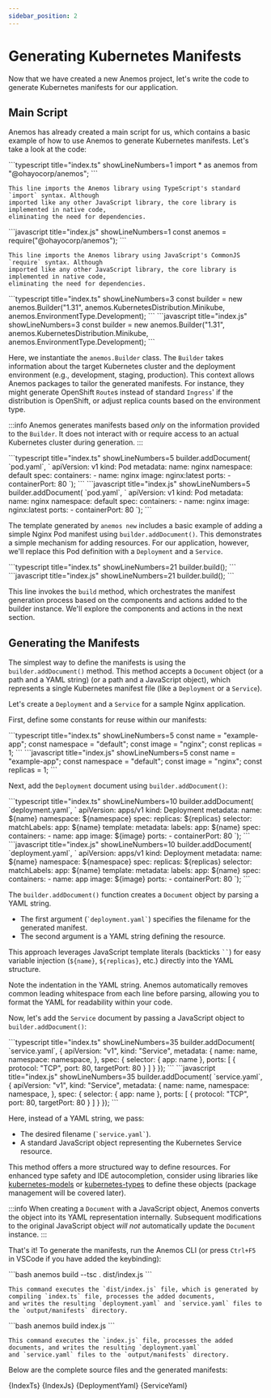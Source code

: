 ```yaml
---
sidebar_position: 2
---
```




# Generating Kubernetes Manifests

Now that we have created a new Anemos project, let's write the code to generate Kubernetes
manifests for our application.

## Main Script

Anemos has already created a main script for us, which contains a basic example of
how to use Anemos to generate Kubernetes manifests. Let's take a look at the code:

<Tabs groupId='language'>
  <TabItem value="typescript" label="TypeScript">
    ```typescript title="index.ts" showLineNumbers=1
    import * as anemos from "@ohayocorp/anemos";
    ```
    
    This line imports the Anemos library using TypeScript's standard `import` syntax. Although
    imported like any other JavaScript library, the core library is implemented in native code,
    eliminating the need for dependencies.
  </TabItem>

  <TabItem value="javascript" label="JavaScript">
    ```javascript title="index.js" showLineNumbers=1
    const anemos = require("@ohayocorp/anemos");
    ```

    This line imports the Anemos library using JavaScript's CommonJS `require` syntax. Although
    imported like any other JavaScript library, the core library is implemented in native code,
    eliminating the need for dependencies.
  </TabItem>
</Tabs>

<Tabs groupId='language'>
  <TabItem value="typescript" label="TypeScript">
    ```typescript title="index.ts" showLineNumbers=3
    const builder = new anemos.Builder("1.31", anemos.KubernetesDistribution.Minikube, anemos.EnvironmentType.Development);
    ```
  </TabItem>

  <TabItem value="javascript" label="JavaScript">
    ```javascript title="index.js" showLineNumbers=3
    const builder = new anemos.Builder("1.31", anemos.KubernetesDistribution.Minikube, anemos.EnvironmentType.Development);
    ```
  </TabItem>
</Tabs>

Here, we instantiate the `anemos.Builder` class. The `Builder` takes information about the target
Kubernetes cluster and the deployment environment (e.g., development, staging, production). This context
allows Anemos packages to tailor the generated manifests. For instance, they might generate OpenShift `Route`s
instead of standard `Ingress`' if the distribution is OpenShift, or adjust replica counts based on
the environment type.

:::info
Anemos generates manifests based *only* on the information provided to the `Builder`. It does not
interact with or require access to an actual Kubernetes cluster during generation.
:::

<Tabs groupId='language'>
  <TabItem value="typescript" label="TypeScript">
    ```typescript title="index.ts" showLineNumbers=5
    builder.addDocument(
        `pod.yaml`,
        `
        apiVersion: v1
        kind: Pod
        metadata:
          name: nginx
          namespace: default
        spec:
          containers:
            - name: nginx
              image: nginx:latest
              ports:
                - containerPort: 80
        `);
    ```
  </TabItem>

  <TabItem value="javascript" label="JavaScript">
    ```javascript title="index.js" showLineNumbers=5
    builder.addDocument(
        `pod.yaml`,
        `
        apiVersion: v1
        kind: Pod
        metadata:
          name: nginx
          namespace: default
        spec:
          containers:
            - name: nginx
              image: nginx:latest
              ports:
                - containerPort: 80
        `);
    ```
  </TabItem>
</Tabs>

The template generated by `anemos new` includes a basic example of adding a simple
Nginx Pod manifest using `builder.addDocument()`. This demonstrates a simple mechanism for adding
resources. For our application, however, we'll replace this Pod definition with a `Deployment` and a `Service`.

<Tabs groupId='language'>
  <TabItem value="typescript" label="TypeScript">
    ```typescript title="index.ts" showLineNumbers=21
    builder.build();
    ```
  </TabItem>

  <TabItem value="javascript" label="JavaScript">
    ```javascript title="index.js" showLineNumbers=21
    builder.build();
    ```
  </TabItem>
</Tabs>

This line invokes the `build` method, which orchestrates the manifest generation process based on
the components and actions added to the builder instance. We'll explore the components and actions
in the next section.

## Generating the Manifests

The simplest way to define the manifests is using the `builder.addDocument()`
method. This method accepts a `Document` object (or a path and a YAML string) (or a path and a JavaScript object),
which represents a single Kubernetes manifest file (like a `Deployment` or a `Service`).

Let's create a `Deployment` and a `Service` for a sample Nginx application.

First, define some constants for reuse within our manifests:

<Tabs groupId='language'>
  <TabItem value="typescript" label="TypeScript">
    ```typescript title="index.ts" showLineNumbers=5
    const name = "example-app";
    const namespace = "default";
    const image = "nginx";
    const replicas = 1;
    ```
  </TabItem>

  <TabItem value="javascript" label="JavaScript">
    ```javascript title="index.js" showLineNumbers=5
    const name = "example-app";
    const namespace = "default";
    const image = "nginx";
    const replicas = 1;
    ```
  </TabItem>
</Tabs>

Next, add the `Deployment` document using `builder.addDocument()`:

<Tabs groupId='language'>
  <TabItem value="typescript" label="TypeScript">
    ```typescript title="index.ts" showLineNumbers=10
    builder.addDocument(
        `deployment.yaml`,
        `
        apiVersion: apps/v1
        kind: Deployment
        metadata:
          name: ${name}
          namespace: ${namespace}
        spec:
          replicas: ${replicas}
          selector:
            matchLabels:
              app: ${name}
          template:
            metadata:
              labels:
                app: ${name}
            spec:
              containers:
                - name: app
                  image: ${image}
                  ports:
                    - containerPort: 80
        `);
    ```
  </TabItem>

  <TabItem value="javascript" label="JavaScript">
    ```javascript title="index.js" showLineNumbers=10
    builder.addDocument(
        `deployment.yaml`,
        `
        apiVersion: apps/v1
        kind: Deployment
        metadata:
          name: ${name}
          namespace: ${namespace}
        spec:
          replicas: ${replicas}
          selector:
            matchLabels:
              app: ${name}
          template:
            metadata:
              labels:
                app: ${name}
            spec:
              containers:
                - name: app
                  image: ${image}
                  ports:
                    - containerPort: 80
        `);
    ```
  </TabItem>
</Tabs>

The `builder.addDocument()` function creates a `Document` object by parsing a YAML string.
- The first argument (`` `deployment.yaml` ``) specifies the filename for the generated manifest.
- The second argument is a YAML string defining the resource.

This approach leverages JavaScript template literals (backticks ``` `` ```) for easy variable injection
(`${name}`, `${replicas}`, etc.) directly into the YAML structure.

Note the indentation in the YAML string. Anemos automatically removes common leading whitespace from each
line before parsing, allowing you to format the YAML for readability within your code.

Now, let's add the `Service` document by passing a JavaScript object to `builder.addDocument()`:

<Tabs groupId='language'>
  <TabItem value="typescript" label="TypeScript">
    ```typescript title="index.ts" showLineNumbers=35
    builder.addDocument(
        `service.yaml`,
        {
            apiVersion: "v1",
            kind: "Service",
            metadata: {
                name: name,
                namespace: namespace,
            },
            spec: {
                selector: {
                    app: name
                },
                ports: [
                    {
                        protocol: "TCP",
                        port: 80,
                        targetPort: 80
                    }
                ]
            }
        });
    ```
  </TabItem>

  <TabItem value="javascript" label="JavaScript">
    ```javascript title="index.js" showLineNumbers=35
    builder.addDocument(
        `service.yaml`,
        {
            apiVersion: "v1",
            kind: "Service",
            metadata: {
                name: name,
                namespace: namespace,
            },
            spec: {
                selector: {
                    app: name
                },
                ports: [
                    {
                        protocol: "TCP",
                        port: 80,
                        targetPort: 80
                    }
                ]
            }
        });
    ```
  </TabItem>
</Tabs>

Here, instead of a YAML string, we pass:
- The desired filename (`` `service.yaml` ``).
- A standard JavaScript object representing the Kubernetes Service resource.

This method offers a more structured way to define resources. For enhanced type safety and IDE
autocompletion, consider using libraries like [kubernetes-models](https://www.npmjs.com/package/kubernetes-models)
or [kubernetes-types](https://www.npmjs.com/package/kubernetes-types) to define these objects
(package management will be covered later).

:::info
When creating a `Document` with a JavaScript object, Anemos converts the object into its YAML
representation internally. Subsequent modifications to the original JavaScript object *will not*
automatically update the `Document` instance.
:::

That's it! To generate the manifests, run the Anemos CLI (or press `Ctrl+F5` in VSCode if you have added the keybinding):

<Tabs groupId='language'>
  <TabItem value="typescript" label="TypeScript">
    ```bash
    anemos build --tsc . dist/index.js
    ```
    
    This command executes the `dist/index.js` file, which is generated by compiling `index.ts` file, processes the added documents,
    and writes the resulting `deployment.yaml` and `service.yaml` files to the `output/manifests` directory.

  </TabItem>

  <TabItem value="javascript" label="JavaScript">
    ```bash
    anemos build index.js
    ```
    
    This command executes the `index.js` file, processes the added documents, and writes the resulting `deployment.yaml`
    and `service.yaml` files to the `output/manifests` directory.
  </TabItem>
</Tabs>

Below are the complete source files and the generated manifests:

<Tabs groupId='language'>
<TabItem value="typescript" label="TypeScript">
    <CodeBlock title="index.ts" language="typescript" showLineNumbers>
        {IndexTs}
    </CodeBlock>
</TabItem>

<TabItem value="javascript" label="JavaScript">
    <CodeBlock title="index.js" language="javascript" showLineNumbers>
        {IndexJs}
    </CodeBlock>
</TabItem>
</Tabs>

<Tabs>
<TabItem value="deployment.yaml" label="deployment.yaml">
    <CodeBlock language="yaml" showLineNumbers>
        {DeploymentYaml}
    </CodeBlock>
</TabItem>

<TabItem value="service.yaml" label="service.yaml">
    <CodeBlock language="yaml" showLineNumbers>
        {ServiceYaml}
    </CodeBlock>
</TabItem>
</Tabs>